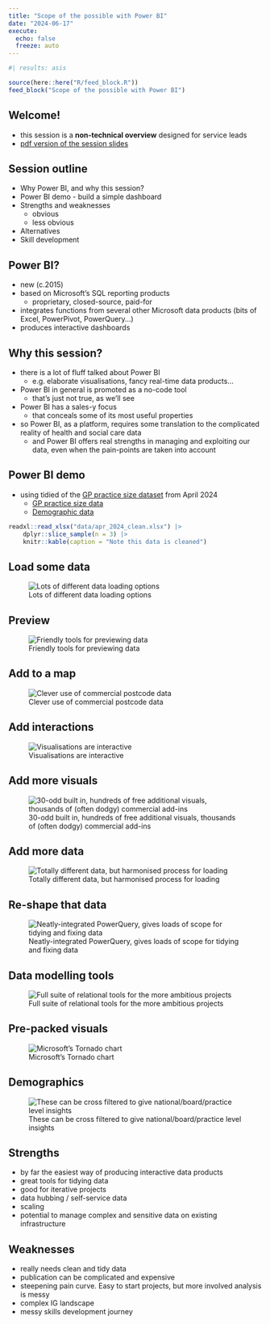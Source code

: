 ---
title: "Scope of the possible with Power BI"
date: "2024-06-17"
execute: 
  echo: false
  freeze: auto
---

```{r}
#| results: asis

source(here::here("R/feed_block.R"))
feed_block("Scope of the possible with Power BI")

```



## Welcome!

-   this session is a **non-technical overview** designed for service leads
- <i class="far fa-file-pdf"></i>[pdf version of the session slides]("data/scope_of_the_possible_with_power_bi.pdf")

## Session outline

-   Why Power BI, and why this session?
-   Power BI demo - build a simple dashboard
-   Strengths and weaknesses
    -   obvious
    -   less obvious
-   Alternatives
-   Skill development

## Power BI?

-   new (c.2015)
-   based on Microsoft's SQL reporting products
    -   proprietary, closed-source, paid-for
-   integrates functions from several other Microsoft data products (bits of Excel, PowerPivot, PowerQuery…)
-   produces interactive dashboards

## Why this session?

-   there is a lot of fluff talked about Power BI
    -   e.g. elaborate visualisations, fancy real-time data products...
-   Power BI in general is promoted as a no-code tool
    -   that's just not true, as we'll see
-   Power BI has a sales-y focus
    -   that conceals some of its most useful properties
-   so Power BI, as a platform, requires some translation to the complicated reality of health and social care data
    -   and Power BI offers real strengths in managing and exploiting our data, even when the pain-points are taken into account

## Power BI demo

-   using tidied of the [GP practice size dataset](https://www.opendata.nhs.scot/dataset/gp-practice-contact-details-and-list-sizes) from April 2024
    - [GP practice size data]("data/apr_2024_clean.xlsx")
     - [Demographic data]("data/3 - demographics.csv")
  
```{r}
readxl::read_xlsx("data/apr_2024_clean.xlsx") |>
    dplyr::slice_sample(n = 3) |>
    knitr::kable(caption = "Note this data is cleaned")
```


## Load some data

![Lots of different data loading options](images/clipboard-1095239384.png)

## Preview

![Friendly tools for previewing data](images/clipboard-570198799.png)

## Add to a map

![Clever use of commercial postcode data](images/clipboard-1608638999.png)

## Add interactions

![Visualisations are interactive](images/clipboard-1372596463.png)

## Add more visuals

![30-odd built in, hundreds of free additional visuals, thousands of (often dodgy) commercial add-ins](images/clipboard-2549253369.png)

## Add more data

![Totally different data, but harmonised process for loading](images/clipboard-2157605622.png)

## Re-shape that data

![Neatly-integrated PowerQuery, gives loads of scope for tidying and fixing data](images/clipboard-256142195.png)

## Data modelling tools

![Full suite of relational tools for the more ambitious projects](images/clipboard-1503081705.png)

## Pre-packed visuals

![Microsoft's Tornado chart](images/clipboard-3368145622.png)

## Demographics

![These can be cross filtered to give national/board/practice level insights](images/clipboard-3099396019.png)

## Strengths

-   by far the easiest way of producing interactive data products
-   great tools for tidying data
- good for iterative projects
-   data hubbing / self-service data
-   scaling
-   potential to manage complex and sensitive data on existing infrastructure

## Weaknesses

-   really needs clean and tidy data
-   publication can be complicated and expensive
-   steepening pain curve. Easy to start projects, but more involved analysis is messy
-   complex IG landscape
-   messy skills development journey